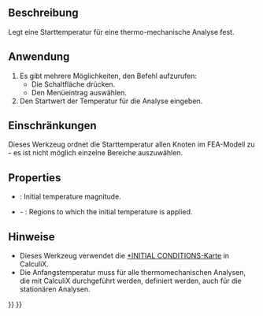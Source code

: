 <languages/>

{{Docnav/de
|[[FEM_ConstraintSelfWeight/de|RandbedingungEigengewicht]]
|[[FEM_ConstraintHeatflux/de|RandbedingungWärmestrom]]
|[[FEM_Workbench/de|FEM]]
|IconL=FEM_ConstraintSelfWeight.svg
|IconR=FEM_ConstraintHeatflux.svg
|IconC=Workbench_FEM.svg
}}

{{GuiCommandContainer|
{{GuiCommand/de
|Name=FEM ConstraintInitialTemperature
|Name/de=FEM StartbedingungTemperatur
|MenuLocation=Modell → Thermische Randbedingungen und Belastungen → Startbedingung Temperatur
|Workbenches=[[FEM_Workbench/de|FEM]]
|SeeAlso=[[FEM_tutorial/de|FEM-Anleitung]]
}}
{{GuiCommandFemInfo/de
|Solvers=CalculiX, Elmer
}}
}}

<span id="Description"></span>
==Beschreibung==

Legt eine Starttemperatur für eine thermo-mechanische Analyse fest.

<span id="Usage"></span>
==Anwendung==

# Es gibt mehrere Möglichkeiten, den Befehl aufzurufen:
#* Die Schaltfläche {{Button|[[Image:FEM_ConstraintInitialTemperature.svg|16px]] [[FEM_ConstraintInitialTemperature|Startbedingung Temperatur]]}} drücken.
#* Den Menüeintrag {{MenuCommand|Modell → Thermische Randbedingungen und Belastungen → [[Image:FEM_ConstraintInitialTemperature.svg|16px]] Startbedingung Temperatur}} auswählen.
# Den Startwert der Temperatur für die Analyse eingeben.

<span id="Limitations"></span>
==Einschränkungen==

<div class="mw-translate-fuzzy">
Dieses Werkzeug ordnet die Starttemperatur allen Knoten im FEA-Modell zu - es ist nicht möglich einzelne Bereiche auszuwählen.
</div>

==Properties==

* {{PropertyData|initial Temperature}}: Initial temperature magnitude.
* {{PropertyData|References}} - {{Version|1.1}}: Regions to which the initial temperature is applied.

<span id="Notes"></span>
==Hinweise==

* Dieses Werkzeug verwendet die [http://web.mit.edu/calculix_v2.7/CalculiX/ccx_2.7/doc/ccx/node215.html *INITIAL CONDITIONS-Karte] in CalculiX.
* Die Anfangstemperatur muss für alle thermomechanischen Analysen, die mit CalculiX durchgeführt werden, definiert werden, auch für die stationären Analysen.


{{Docnav/de
|[[FEM_ConstraintSelfWeight/de|RandbedingungEigengewicht]]
|[[FEM_ConstraintHeatflux/de| RandbedingungWärmestrom]]
|[[FEM_Workbench/de|FEM]]
|IconL=FEM_ConstraintSelfWeight.svg
|IconR=FEM_ConstraintHeatflux.svg
|IconC=Workbench_FEM.svg
}}

{{FEM Tools navi{{#translation:}}}}
{{Userdocnavi{{#translation:}}}}